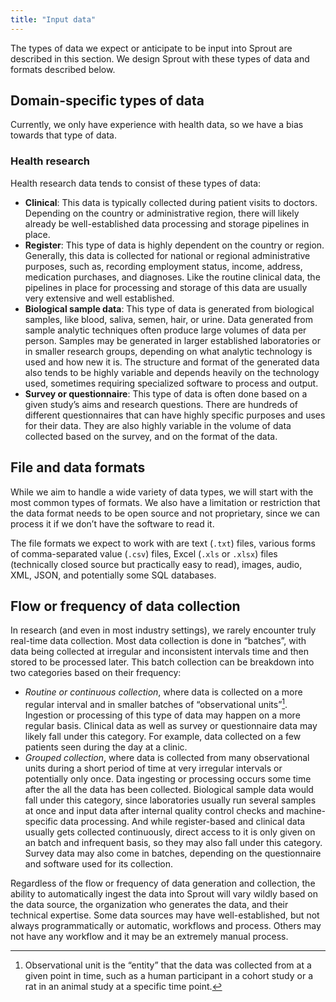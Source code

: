 ```yaml
---
title: "Input data"
---
```


The types of data we expect or anticipate to be input into Sprout are
described in this section. We design Sprout with these types of data and
formats described below.

## Domain-specific types of data

Currently, we only have experience with health data, so we have a bias
towards that type of data.

### Health research

Health research data tends to consist of these types of data:

-   **Clinical**: This data is typically collected during patient visits
    to doctors. Depending on the country or administrative region, there
    will likely already be well-established data processing and storage
    pipelines in place.
-   **Register**: This type of data is highly dependent on the country
    or region. Generally, this data is collected for national or
    regional administrative purposes, such as, recording employment
    status, income, address, medication purchases, and diagnoses. Like
    the routine clinical data, the pipelines in place for processing and
    storage of this data are usually very extensive and well
    established.
-   **Biological sample data**: This type of data is generated from
    biological samples, like blood, saliva, semen, hair, or urine. Data
    generated from sample analytic techniques often produce large
    volumes of data per person. Samples may be generated in larger
    established laboratories or in smaller research groups, depending on
    what analytic technology is used and how new it is. The structure
    and format of the generated data also tends to be highly variable
    and depends heavily on the technology used, sometimes requiring
    specialized software to process and output.
-   **Survey or questionnaire**: This type of data is often done based
    on a given study's aims and research questions. There are hundreds
    of different questionnaires that can have highly specific purposes
    and uses for their data. They are also highly variable in the volume
    of data collected based on the survey, and on the format of the
    data.

## File and data formats

While we aim to handle a wide variety of data types, we will start with
the most common types of formats. We also have a limitation or
restriction that the data format needs to be open source and not
proprietary, since we can process it if we don't have the software to
read it.

The file formats we expect to work with are text (`.txt`) files, various
forms of comma-separated value (`.csv`) files, Excel (`.xls` or `.xlsx`)
files (technically closed source but practically easy to read), images,
audio, XML, JSON, and potentially some SQL databases.

## Flow or frequency of data collection

In research (and even in most industry settings), we rarely encounter
truly real-time data collection. Most data collection is done in
"batches", with data being collected at irregular and inconsistent
intervals time and then stored to be processed later. This batch
collection can be breakdown into two categories based on their
frequency:

-   *Routine or continuous collection*, where data is collected on a
    more regular interval and in smaller batches of "observational
    units"[^1]. Ingestion or processing of this type of data may happen
    on a more regular basis. Clinical data as well as survey or
    questionnaire data may likely fall under this category. For example,
    data collected on a few patients seen during the day at a clinic.
-   *Grouped collection*, where data is collected from many observational
    units during a short period of time at very irregular intervals or
    potentially only once. Data ingesting or processing occurs some time
    after the all the data has been collected. Biological sample data
    would fall under this category, since laboratories usually run
    several samples at once and input data after internal quality
    control checks and machine-specific data processing. And while
    register-based and clinical data usually gets collected
    continuously, direct access to it is only given on an batch and
    infrequent basis, so they may also fall under this category. Survey
    data may also come in batches, depending on the questionnaire and
    software used for its collection.

[^1]: Observational unit is the "entity" that the data was collected
    from at a given point in time, such as a human participant in a
    cohort study or a rat in an animal study at a specific time point.

Regardless of the flow or frequency of data generation and collection,
the ability to automatically ingest the data into Sprout will vary wildly
based on the data source, the organization who generates the data, and
their technical expertise. Some data sources may have well-established,
but not always programmatically or automatic, workflows and process.
Others may not have any workflow and it may be an extremely manual
process.
